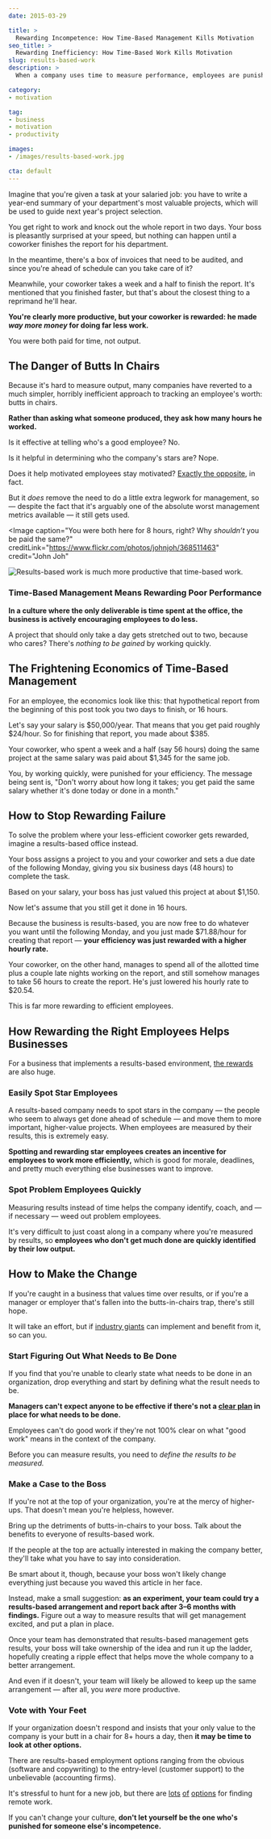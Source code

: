 ```yaml
---
date: 2015-03-29

title: >
  Rewarding Incompetence: How Time-Based Management Kills Motivation
seo_title: >
  Rewarding Inefficiency: How Time-Based Work Kills Motivation
slug: results-based-work
description: >
  When a company uses time to measure performance, employees are punished for high performance and rewarded for working inefficiently. This needs to stop.

category:
- motivation

tag:
- business
- motivation
- productivity

images:
- /images/results-based-work.jpg

cta: default
---
```



Imagine that you're given a task at your salaried job: you have to write a
year-end summary of your department's most valuable projects, which will be used
to guide next year's project selection.

You get right to work and knock out the whole report in two days. Your boss is
pleasantly surprised at your speed, but nothing can happen until a coworker
finishes the report for his department.

In the meantime, there's a box of invoices that need to be audited, and since
you're ahead of schedule can you take care of it?

Meanwhile, your coworker takes a week and a half to finish the report. It's
mentioned that you finished faster, but that's about the closest thing to a
reprimand he'll hear.

**You're clearly more productive, but your coworker is rewarded: he made _way more money_ for doing far less work.**

You were both paid for time, not output.

## The Danger of Butts In Chairs

Because it's hard to measure output, many companies have reverted to a much
simpler, horribly inefficient approach to tracking an employee's worth: butts in
chairs.

**Rather than asking what someone produced, they ask how many hours he worked.**

Is it effective at telling who's a good employee? No.

Is it helpful in determining who the company's stars are? Nope.

Does it help motivated employees stay motivated? [Exactly the opposite][1], in
fact.

But it _does_ remove the need to do a little extra legwork for management, so —
despite the fact that it's arguably one of the absolute worst management metrics
available — it still gets used.

<Image
  caption="You were both here for 8 hours, right? Why <em>shouldn’t</em> you be paid the same?"
  creditLink="https://www.flickr.com/photos/johnjoh/368511463"
  credit="John Joh"
>

  ![Results-based work is much more productive that time-based work.](images/results-based-work.jpg)

</Image>

### Time-Based Management Means Rewarding Poor Performance

**In a culture where the only deliverable is time spent at the office, the business is actively encouraging employees to do less.**

A project that should only take a day gets stretched out to two, because who cares? There's _nothing to be gained_ by working quickly.

## The Frightening Economics of Time-Based Management

For an employee, the economics look like this: that hypothetical report from the
beginning of this post took you two days to finish, or 16 hours.

Let's say your salary is $50,000/year. That means that you get paid roughly
$24/hour. So for finishing that report, you made about $385.

Your coworker, who spent a week and a half (say 56 hours) doing the same project
at the same salary was paid about $1,345 for the same job.

You, by working quickly, were punished for your efficiency. The message being
sent is, "Don't worry about how long it takes; you get paid the same salary
whether it's done today or done in a month."

## How to Stop Rewarding Failure

To solve the problem where your less-efficient coworker gets rewarded, imagine a
results-based office instead.

Your boss assigns a project to you and your coworker and sets a due date of the
following Monday, giving you six business days (48 hours) to complete the task.

Based on your salary, your boss has just valued this project at about $1,150.

Now let's assume that you still get it done in 16 hours.

Because the business is results-based, you are now free to do whatever you want
until the following Monday, and you just made $71.88/hour for creating that
report — **your efficiency was just rewarded with a higher hourly rate.**

Your coworker, on the other hand, manages to spend all of the allotted time plus
a couple late nights working on the report, and still somehow manages to take 56
hours to create the report. He's just lowered his hourly rate to $20.54.

This is far more rewarding to efficient employees.

## How Rewarding the Right Employees Helps Businesses

For a business that implements a results-based environment, [the rewards][3] are
also huge.

### Easily Spot Star Employees

A results-based company needs to spot stars in the company — the people who seem
to always get done ahead of schedule — and move them to more important,
higher-value projects. When employees are measured by their results, this is
extremely easy.

**Spotting and rewarding star employees creates an incentive for employees to work more efficiently,** which is good for morale, deadlines, and pretty much everything else businesses want to improve.

### Spot Problem Employees Quickly

Measuring results instead of time helps the company identify, coach, and — if
necessary — weed out problem employees.

It's very difficult to just coast along in a company where you're measured by results, so **employees who don't get much done are quickly identified by their low output.**

## How to Make the Change

If you're caught in a business that values time over results, or if you're a manager or employer that's fallen into the butts-in-chairs trap, there's still hope.

It will take an effort, but if [industry giants][4] can implement and benefit from it, so can you.

### Start Figuring Out What Needs to Be Done

If you find that you're unable to clearly state what needs to be done in an organization, drop everything and start by defining what the result needs to be.

**Managers can't expect anyone to be effective if there's not a [clear plan][5] in place for what needs to be done.**

Employees can't do good work if they're not 100% clear on what "good work" means in the context of the company.

Before you can measure results, you need to _define the results to be measured._

### Make a Case to the Boss

If you're not at the top of your organization, you're at the mercy of higher-ups. That doesn't mean you're helpless, however.

Bring up the detriments of butts-in-chairs to your boss. Talk about the benefits to everyone of results-based work.

If the people at the top are actually interested in making the company better, they'll take what you have to say into consideration.

Be smart about it, though, because your boss won't likely change everything just because you waved this article in her face.

Instead, make a small suggestion: **as an experiment, your team could try a results-based arrangement and report back after 3–6 months with findings.** Figure out a way to measure results that will get management excited, and put a plan in place.

Once your team has demonstrated that results-based management gets results, your boss will take ownership of the idea and run it up the ladder, hopefully creating a ripple effect that helps move the whole company to a better arrangement.

And even if it doesn't, your team will likely be allowed to keep up the same arrangement — after all, you _were_ more productive.

### Vote with Your Feet

If your organization doesn't respond and insists that your only value to the company is your butt in a chair for 8+ hours a day, then **it may be time to look at other options.**

There are results-based employment options ranging from the obvious (software and copywriting) to the entry-level (customer support) to the unbelievable (accounting firms).

It's stressful to hunt for a new job, but there are [lots][6] [of][7] [options][8] for finding remote work.

If you can't change your culture, **don't let yourself be the one who's punished for someone else's incompetence.**

[1]: http://discover.umn.edu/news/arts-humanities/flexible-schedules-and-results-oriented-work-environments-reduce-work-family
[3]: http://gorowe.com/pages/about-rowe
[4]: http://www.slate.com/articles/business/psychology_of_management/2014/05/best_buy_s_rowe_experiment_can_results_only_work_environments_actually_be.html
[5]: /effective-project-planning
[6]: https://weworkremotely.com/
[7]: http://www.flexjobs.com/jobs
[8]: http://jobs.remotive.io/
